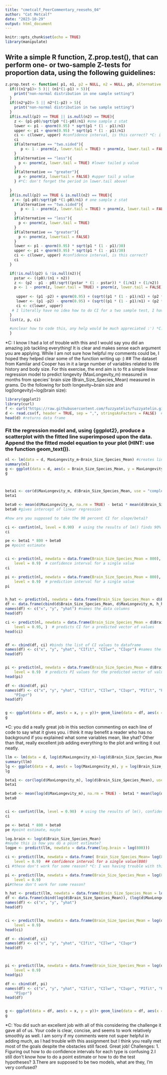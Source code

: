 ```yaml
---
title: "cmetcalf_PeerCommentary_reesehs_04"
author: "Cat Metcalf"
date: "2023-10-29"
output: html_document
---
```


```r
knitr::opts_chunk$set(echo = TRUE)
library(manipulate)
```

## Write a simple R function, Z.prop.test(), that can perform one- or two-sample Z-tests for proportion data, using the following guidelines:
```r

z.prop.test <- function( p1, n1, p2 = NULL, n2 = NULL, p0, alternative = c("two.sided", "less", "greater"), conf.levels = 0.95) {
  if(((n1*p1)> 5 )|| (n1*(1-p1) > 5)){
    print("non-normal distribution in one sample setting")
  }
  if((n2*p2)> 5 || n2*(1-p2) > 5){
    print("non-normal distribution in two sample setting")
  }
  if(is.null(p2) == TRUE || is.null(n2) == TRUE){
    z <- (p1-p0)/sqrt(p0 *(1-p0)/n1) #one sample z stat
    lower <- p1 - qnorm(0.95) * sqrt(p1 * (1 - p1)/n1)
    upper <- p1 + qnorm(0.95) * sqrt(p1 * (1 - p1)/n1)
    ci <- c(lower, upper) #confidence interval, is this correct? *C: i believe it is, yes!; whether it calculates correct within the function I am less sure about...
    ci
    if(alternative == "two.sided"){
       p <- 1 - pnorm(z, lower.tail = TRUE) + pnorm(z, lower.tail = FALSE) #two tailed p value
    }
    if(alternative == "less"){
      p <- pnorm(z, lower.tail = TRUE) #lower tailed p value
    }
    if(alternative == "greater"){
      p <- pnorm(z, lowertail = FALSE) #upper tail p value
    } #*C: don't forget the period in lower.tail above!
   
  }
  if(is.null(p2) == TRUE & is.null(n2) == TRUE){
   z <- (p1-p0)/sqrt(p0 *(1-p0)/n1) # one sample z stat
    if(alternative == "two.sided"){
       p <- 1 - pnorm(z, lower.tail = TRUE) + pnorm(z, lower.tail = FALSE)
    }
    if(alternative == "less"){
      p <- pnorm(z, lower.tail = TRUE)
    }
    if(alternative == "greater"){
      p <- pnorm(z, lowertail = FALSE)
    }
    lower <- p1 - qnorm(0.95) * sqrt(p1 * (1 - p1)/30)
    upper <- p1 + qnorm(0.95) * sqrt(p1 * (1 - p1)/30)
    ci <- c(lower, upper) #confidence interval, is this correct?
    ci
  }

  if(!is.null(p2) & !is.null(n2)){
    pstar <- ((p0)/(n1 + n2))
    z <- (p2 - p1 - p0)/sqrt((pstar * (1 - pstar)) * (1/n1) + (1/n2))
    p <- 1 - pnorm(z, lower.tail = TRUE) + pnorm(z, lower.tail = FALSE)
     
     upper <- (p1 -p2) + qnorm(0.95) + (sqrt((p1 * (1 - p1)/n1) + (p2 * (1-p2)/n2))) 
     lower <- (p1 -p2) - qnorm(0.95) + (sqrt((p1 * (1 - p1)/n1) + (p2 * (1-p2)/n2)))
     ci <- c(lower, upper)
   # I literally have no idea how to do CI for a two sample test, I have looked everywhere. 
  }
  list(z, p, ci)

  #unclear how to code this, any help would be much appreciated :') *C: i am not sure if this was referring to the whole chunk or the list function but if it is for list I can help! You can do return(list(estimate = z, p = p, ci=ci)), although you may have to play around with the variables a bit more since mine were a bit different when assigned! Hope that helps!
  }
```
*C: I know I had a lot of trouble with this and I would say you did an amazing job tackling everything! It is clear and makes sense each argument you are applying. While I am not sure how helpful my comments could be, I hoped they helped clear some of the function writing up :)
## The dataset from Kamilar and Cooper has in it a large number of variables related to life history and body size. For this exercise, the end aim is to fit a simple linear regression model to predict longevity (MaxLongevity_m) measured in months from species’ brain size (Brain_Size_Species_Mean) measured in grams. Do the following for both longevity~brain size and log(longevity)~log(brain size):

```r
library(ggplot2)
library(curl)
f <- curl("https://raw.githubusercontent.com/fuzzyatelin/fuzzyatelin.github.io/master/AN588_Fall23/KamilarAndCooperData.csv") #imports data from Kamilar/Cooper data
d <- read.csv(f, header = TRUE, sep = ",", stringsAsFactors = FALSE)  #reads data and creates data frame from it
head(d) #returns data frame
```

### Fit the regression model and, using {ggplot2}, produce a scatterplot with the fitted line superimposed upon the data. Append the the fitted model equation to your plot (HINT: use the function geom_text()).
```r
nl <- lm(data = d, MaxLongevity_m~Brain_Size_Species_Mean) #creates linear model
summary(nl)
g <- ggplot(data = d, aes(x = Brain_Size_Species_Mean, y = MaxLongevity_m)) + geom_point() + geom_smooth(method = "lm", formula = y ~ x) #need to add legend #creates plot of linear regression with 95% regression shaft outline
g



beta1 <- cor(d$MaxLongevity_m, d$Brain_Size_Species_Mean, use = "complete.obs") * sd(d$MaxLongevity_m, na.rm = TRUE)/sd(d$Brain_Size_Species_Mean, na.rm = TRUE) #returns slope of linear regression
beta1

beta0 <- mean(d$MaxLongevity_m, na.rm = TRUE) - beta1 * mean(d$Brain_Size_Species_Mean, na.rm = TRUE)
beta0 #gives intercept of linear regression

#how are you supposed to take the 90 percent CI for slope/beta1?

ci <- confint(nl, level = 0.90)  # using the results of lm() finds 90% confidence interval *C: nice job! I am pretty sure this does it
ci

pe <- beta1 * 800 + beta0
pe #point estimate


ci <- predict(nl, newdata = data.frame(Brain_Size_Species_Mean = 800), interval = "confidence",
    level = 0.9)  # confidence interval for a single value
ci

pi <- predict(nl, newdata = data.frame(Brain_Size_Species_Mean = 800), interval = "prediction",
    level = 0.9)  # prediction interval for a single value
pi


h_hat <- predict(nl, newdata = data.frame(Brain_Size_Species_Mean = d$Brain_Size_Species_Mean)) #generates predicted y values from the linear regression nl and based on x values of Brain size speices mean
df <- data.frame(cbind(d$Brain_Size_Species_Mean, d$MaxLongevity_m, h_hat))  #creates data frame of plot point and predicted points
names(df) <- c("x", "y", "yhat") #names the data columns
head(df)

ci <- predict(nl, newdata = data.frame(Brain_Size_Species_Mean = d$Brain_Size_Species_Mean), interval = "confidence",
    level = 0.95, )  # predicts CI for a predicted vector of values
head(ci)


df <- cbind(df, ci) #binds the list of CI values to dataframe
names(df) <- c("x", "y", "yhat", "CIfit", "CIlwr", "CIupr") #names the different columns containing CI values
head(df)


pi <- predict(nl, newdata = data.frame(Brain_Size_Species_Mean = d$Brain_Size_Species_Mean), interval = "prediction",
    level = 0.9)  # predicts PI values for the predicted vector of values
head(pi)

df <- cbind(df, pi)
names(df) <- c("x", "y", "yhat", "CIfit", "CIlwr", "CIupr", "PIfit", "PIlwr",
    "PIupr")
head(df)


g <- ggplot(data = df, aes(x = x, y = y))+ geom_line(data = df, aes(x = x, y = PIlwr), colour = "red") + geom_line(data = df, aes(x = x, y = PIupr), colour = "red") + geom_point(alpha = 1/2) + geom_line(aes(x = x, y = CIfit), colour = "black") + geom_line(aes(x = x, y = CIlwr), colour = "blue") + geom_line(aes(x = x, y = CIupr), colour = "blue") #adds PI upper and lower lines as well as CI upper, fit, and lower lines to plot of predicted data
g

```
*C: you did a really great job in this section commenting on each line of code to say what it gives you. i think it may benefit a reader who has no background if you explained what some variables mean, like yhat? Other than that, really excellent job adding everything to the plot and writing it out neatly.
```r
llm <- lm(data = d, log(d$MaxLongevity_m)~log(d$Brain_Size_Species_Mean)) #creates linear model
summary(llm)
lg <- ggplot(data = d, aes(x = log(MaxLongevity_m), y = log(Brain_Size_Species_Mean))) + geom_point() + geom_smooth(method = "lm", formula = y ~ x) #creates plot of linear regression with 95% regression shaft outline
lg

beta1 <- cor(log(d$MaxLongevity_m), log(d$Brain_Size_Species_Mean), use = "complete.obs") * sd(log(d$MaxLongevity_m), na.rm = TRUE)/sd(log(d$Brain_Size_Species_Mean), na.rm = TRUE) #returns slope of linear regression
beta1

beta0 <- mean(log(d$MaxLongevity_m), na.rm = TRUE) - beta1 * mean(log(d$Brain_Size_Species_Mean), na.rm = TRUE)  #gives intercept of linear regression
beta0


ci <- confint(llm, level = 0.90)  # using the results of lm(), confidence interval
ci

pe <- beta1 * 800 + beta0
pe #point estimate, maybe 

log.brain <- log(d$Brain_Size_Species_Mean)
#maybe this is how you do a point estimate?
logpe <- predict(llm, newdata = data.frame(log.brain = log(800)))

ci <- predict(llm, newdata = data.frame( Brain_Size_Species_Mean= log(800)), interval = "confidence",
    level = 0.9)  ## confidence interval for a single value(800)
ci #these don't work for some reason? *C: I was having trouble with this too, it only gave me the 95% conf interval, so not sure how to solve this unfortunately but interesting to see we are running into similary issues.

pi <- predict(llm, newdata = data.frame(Brain_Size_Species_Mean = log(800)), interval = "prediction",
    level = 0.9) 
pi#these don't work for some reason? 

h_hat <- predict(llm, newdata = data.frame(Brain_Size_Species_Mean = log(d$Brain_Size_Species_Mean)))
df <- data.frame(cbind(log(d$Brain_Size_Species_Mean)), (log(d$MaxLongevity_m)), h_hat)
names(df) <- c("x", "y", "yhat")
head(df)


ci <- predict(llm, newdata = data.frame(Brain_Size_Species_Mean = log(d$Brain_Size_Species_Mean)), interval = "confidence",
    level = 0.9)  
head(ci)

df <- cbind(df, ci)
names(df) <- c("x", "y", "yhat", "CIfit", "CIlwr", "CIupr")
head(df)



pi <- predict(llm, newdata = data.frame(Brain_Size_Species_Mean = log(d$Brain_Size_Species_Mean)), interval = "prediction",
    level = 0.9)  
head(pi)

df <- cbind(df, pi)
names(df) <- c("x", "y", "yhat", "CIfit", "CIlwr", "CIupr", "PIfit", "PIlwr",
    "PIupr")
head(df)


g <- ggplot(data = df, aes(x = x, y = y))+ geom_line(data = df, aes(x = x, y = PIlwr), colour = "red") + geom_line(data = df, aes(x = x, y = PIupr), colour = "red") + geom_point(alpha = 1/2) + geom_line(aes(x = x, y = CIfit), colour = "black") + geom_line(aes(x = x, y = CIlwr), colour = "blue") + geom_line(aes(x = x, y = CIupr), colour = "blue")
g


```
*C: You did such an excellent job with all of this considering the challenge it gave all of us. Your code is clear, concise, and seems to work relatively smoothly as well. I am sorry if my comments were not super helpful in adding much, as I had trouble with this assignment but I think you really met most of the goals despite the obstacles still faced. Great job!
Challenges:
1. Figuring out how to do confidence intervals for each type is confusing
2.I still don't know how to do a point estimate or how to do the test hypotheses?
3.There are supposed to be two models, what are they, I'm very confused?
